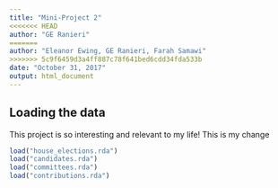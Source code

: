 ```yaml
---
title: "Mini-Project 2"
<<<<<<< HEAD
author: "GE Ranieri"
=======
author: "Eleanor Ewing, GE Ranieri, Farah Samawi"
>>>>>>> 5c9f6459d3a4ff887c78f641bed6cdd34fda533b
date: "October 31, 2017"
output: html_document
---
```



## Loading the data

This project is so interesting and relevant to my life!
This is my change

```r
load("house_elections.rda")
load("candidates.rda")
load("committees.rda")
load("contributions.rda")
```
